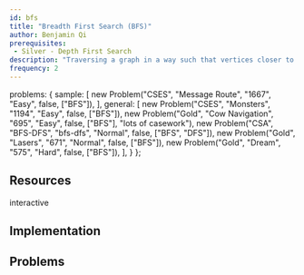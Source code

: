 ```yaml
---
id: bfs
title: "Breadth First Search (BFS)"
author: Benjamin Qi
prerequisites: 
 - Silver - Depth First Search
description: "Traversing a graph in a way such that vertices closer to the starting vertex are processed first."
frequency: 2
---
```



  problems: {
    sample: [
      new Problem("CSES", "Message Route", "1667", "Easy", false, ["BFS"]),
    ],
    general: [
      new Problem("CSES", "Monsters", "1194", "Easy", false, ["BFS"]),
      new Problem("Gold", "Cow Navigation", "695", "Easy", false, ["BFS"], "lots of casework"),
      new Problem("CSA", "BFS-DFS", "bfs-dfs", "Normal", false, ["BFS", "DFS"]),
      new Problem("Gold", "Lasers", "671", "Normal", false, ["BFS"]),
      new Problem("Gold", "Dream", "575", "Hard", false, ["BFS"]),
    ],
  }
};

<Problems problems={metadata.problems.sample} />

## Resources

<Resources>
  <Resource source="CSA" title="Breadth First Search" url="breadth_first_search" starred>interactive</Resource>
  <Resource source="CPH" title="12.2 - Breadth-First Search" starred></Resource>
  <Resource source="PAPS" title="12.1 - Breadth-First Search"></Resource>
  <Resource source="KA" title="Breadth First Search and Its Uses" url="https://www.khanacademy.org/computing/computer-science/algorithms/breadth-first-search/a/breadth-first-search-and-its-uses"></Resource>
  <Resource source="cp-algo" title="Breadth First Search" url="graph/breadth-first-search.html"></Resource>
  <Resource source="cp-algo" title="0/1 BFS" url="graph/01_bfs.html"></Resource>
  <Resource source="IUSACO" title="10.4 - Graph Traversal Algorithms"></Resource>
</Resources>

## Implementation

<IncompleteSection />

## Problems

<Problems problems={metadata.problems.general} />